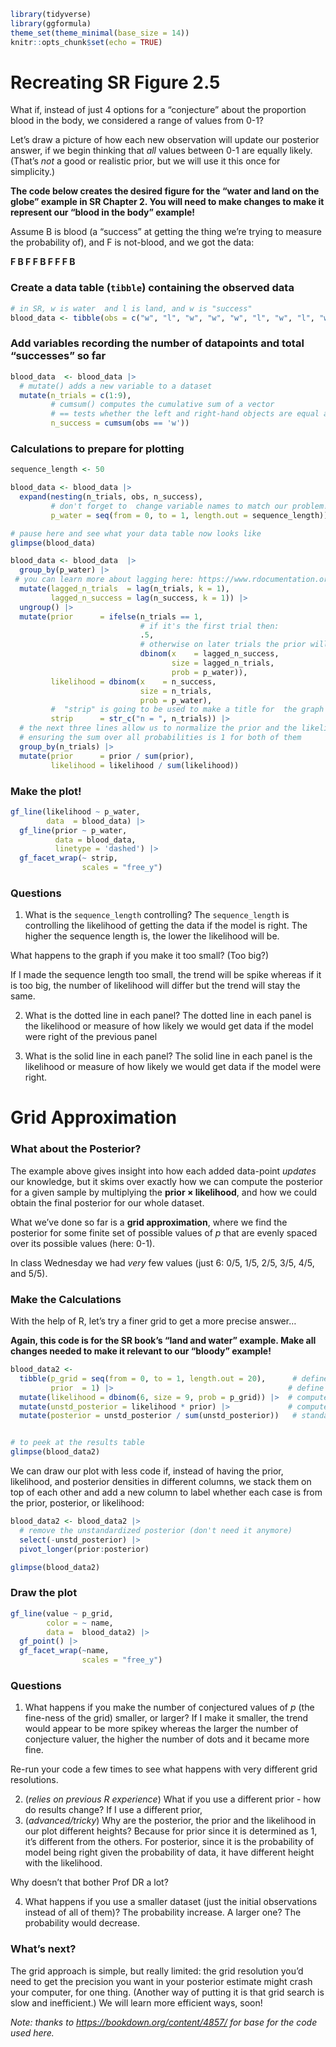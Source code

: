```r
library(tidyverse)
library(ggformula)
theme_set(theme_minimal(base_size = 14))
knitr::opts_chunk$set(echo = TRUE)
```

# Recreating SR  Figure 2.5

What  if, instead of just 4 options for a "conjecture" about the proportion blood in the body, we considered a range of values from 0-1?

Let's draw a  picture of how each new observation will update our posterior answer, if we begin thinking that *all* values between 0-1 are equally likely. (That's *not* a good or realistic prior, but we will use it this once for simplicity.)

**The code below creates the desired figure for the "water  and land on the globe" example in SR Chapter 2.  You will need to  make changes to make it represent our "blood in the body" example!**

Assume B is blood (a "success" at getting the thing we're trying to measure the probability of), and F is not-blood, and we got the data: 

**F B F F B F F F B**

###  Create  a data table (`tibble`) containing the observed data

```r
# in SR, w is water  and l is land, and w is "success"
blood_data <- tibble(obs = c("w", "l", "w", "w", "w", "l", "w", "l", "w"))
```

### Add variables recording the number of datapoints and total "successes" so far

```r
blood_data  <- blood_data |>
  # mutate() adds a new variable to a dataset
  mutate(n_trials = c(1:9),
         # cumsum() computes the cumulative sum of a vector
         # == tests whether the left and right-hand objects are equal and returns 0 for no, 1 for yes
         n_success = cumsum(obs == 'w'))
```

###  Calculations to prepare for plotting

```r
sequence_length <- 50

blood_data <- blood_data |> 
  expand(nesting(n_trials, obs, n_success), 
         # don't forget to  change variable names to match our problem!
         p_water = seq(from = 0, to = 1, length.out = sequence_length)) 

# pause here and see what your data table now looks like
glimpse(blood_data)
```

```r
blood_data <- blood_data  |> 
  group_by(p_water) |> 
 # you can learn more about lagging here: https://www.rdocumentation.org/packages/stats/versions/3.5.1/topics/lag or here: https://dplyr.tidyverse.org/reference/lead-lag.html
  mutate(lagged_n_trials  = lag(n_trials, k = 1),
         lagged_n_success = lag(n_success, k = 1)) |> 
  ungroup() |> 
  mutate(prior      = ifelse(n_trials == 1, 
                             # if it's the first trial then:
                             .5,
                             # otherwise on later trials the prior will be:
                             dbinom(x    = lagged_n_success, 
                                    size = lagged_n_trials, 
                                    prob = p_water)),
         likelihood = dbinom(x    = n_success, 
                             size = n_trials, 
                             prob = p_water),
         #  "strip" is going to be used to make a title for  the graph panel
         strip      = str_c("n = ", n_trials)) |> 
  # the next three lines allow us to normalize the prior and the likelihood, 
  # ensuring the sum over all probabilities is 1 for both of them
  group_by(n_trials) |> 
  mutate(prior      = prior / sum(prior),
         likelihood = likelihood / sum(likelihood))  
```

###  Make the plot!

```r
gf_line(likelihood ~ p_water,
        data  = blood_data) |>
  gf_line(prior ~ p_water,
          data = blood_data,
          linetype = 'dashed') |>
  gf_facet_wrap(~ strip,
                scales = "free_y")
```


### Questions

1. What is the `sequence_length` controlling? The `sequence_length` is controlling the likelihood of getting the data if the model is right. The higher the sequence length is, the lower the likelihood will be. 

What happens to the graph if you make it too small? (Too big?)

If I made the sequence length too small, the trend will be spike whereas if it is too big, the number of likelihood will differ but the trend will stay the same. 

2. What is the dotted line in each panel? The dotted line in each panel is the likelihood or measure of how likely we would get data if the model were right of the previous panel

3. What is the solid line in  each panel? The solid line in each panel is the likelihood or measure of how likely we would get data if the model were right.

# Grid Approximation

###  What about the Posterior?

The example above gives insight into how each added data-point *updates* our knowledge, but it skims over exactly how we can compute the posterior for a given sample by multiplying the **prior $\times$ likelihood**, and how we could obtain the final posterior for our whole dataset.

What we've done so far is a **grid approximation**, where we find the posterior for some finite set of possible values of $p$ that are evenly spaced over its possible values (here: 0-1).

In class Wednesday we had *very* few values (just 6: 0/5, 1/5, 2/5, 3/5, 4/5, and 5/5).

### Make the Calculations

With the help of R, let's try a finer grid to get a more precise answer...

**Again, this code is for the SR book's "land and water" example. Make all changes needed to make it relevant to our "bloody" example!**

```r
blood_data2 <-
  tibble(p_grid = seq(from = 0, to = 1, length.out = 20),      # define grid
         prior  = 1) |>                                       # define prior
  mutate(likelihood = dbinom(6, size = 9, prob = p_grid)) |>  # compute likelihood at each value in grid
  mutate(unstd_posterior = likelihood * prior) |>             # compute product of likelihood and prior
  mutate(posterior = unstd_posterior / sum(unstd_posterior))   # standardize the posterior, so it sums to 1


# to peek at the results table
glimpse(blood_data2)
```

We can draw our plot with less code if, instead of having the prior, likelihood, and posterior densities in different columns, we stack them on top of each other and add a new column to label whether each case is from the prior, posterior, or likelihood:

```r
blood_data2 <- blood_data2 |>
  # remove the unstandardized posterior (don't need it anymore)
  select(-unstd_posterior) |>
  pivot_longer(prior:posterior)

glimpse(blood_data2)
```

### Draw the plot

```r
gf_line(value ~ p_grid,
        color = ~ name,
        data =  blood_data2) |>
  gf_point() |>
  gf_facet_wrap(~name,
                scales = "free_y")
```

###  Questions

1. What happens if you make the number of conjectured values of $p$ (the fine-ness of the grid) smaller, or larger? 
 If I make it smaller, the trend would appear to be more spikey whereas the larger the number of conjecture valuer, the higher the number of dots and it became more fine.

Re-run your code a few times to see what happens with very different grid resolutions.

2. (*relies on previous R experience*) What if you use a different prior - how do results change? If I use a different prior, 
3. (*advanced/tricky*) Why are the posterior, the prior and the likelihood in our plot different heights? Because for prior since it is determined as 1, it's different from the others. For posterior, since it is the probability of model being right given the probability of data, it have different height with the likelihood. 

Why doesn't that bother Prof DR a lot?

4. What happens if you use a smaller dataset (just the initial observations instead of all of them)? The probability increase.  A larger one? The probability would decrease.

###  What's next?
The grid approach is simple, but really limited: the grid resolution you'd need to get  the precision you want in your posterior estimate might crash your computer, for one thing. (Another way of putting it is that grid search is slow and inefficient.) We will learn more efficient ways, soon!

*Note: thanks to <https://bookdown.org/content/4857/> for base for the code used here.*